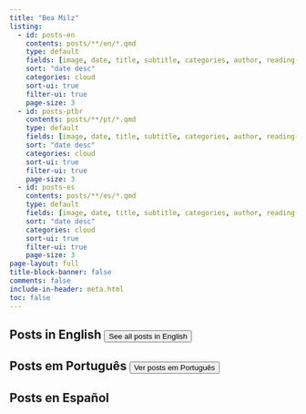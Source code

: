 ```yaml
---
title: "Bea Milz"
listing:
  - id: posts-en
    contents: posts/**/en/*.qmd
    type: default
    fields: [image, date, title, subtitle, categories, author, reading-time]  
    sort: "date desc"
    categories: cloud
    sort-ui: true
    filter-ui: true
    page-size: 3
  - id: posts-ptbr
    contents: posts/**/pt/*.qmd
    type: default
    fields: [image, date, title, subtitle, categories, author, reading-time]  
    sort: "date desc"
    categories: cloud
    sort-ui: true
    filter-ui: true
    page-size: 3   
  - id: posts-es
    contents: posts/**/es/*.qmd
    type: default
    fields: [image, date, title, subtitle, categories, author, reading-time]  
    sort: "date desc"
    categories: cloud
    sort-ui: true
    filter-ui: true
    page-size: 3        
page-layout: full
title-block-banner: false
comments: false
include-in-header: meta.html  
toc: false
---
```


## Posts in English <a href="../posts/en.html"> <button type="button" class="btn btn-primary float-end btn-sm">See all posts in English</button></a>

::: {#posts-en}
:::

## Posts em Português <a href="../posts/pt.html"> <button type="button" class="btn btn-primary float-end btn-sm">Ver posts em Português</button></a>

::: {#posts-ptbr}
:::

## Posts en Español

::: {#posts-es}
:::
